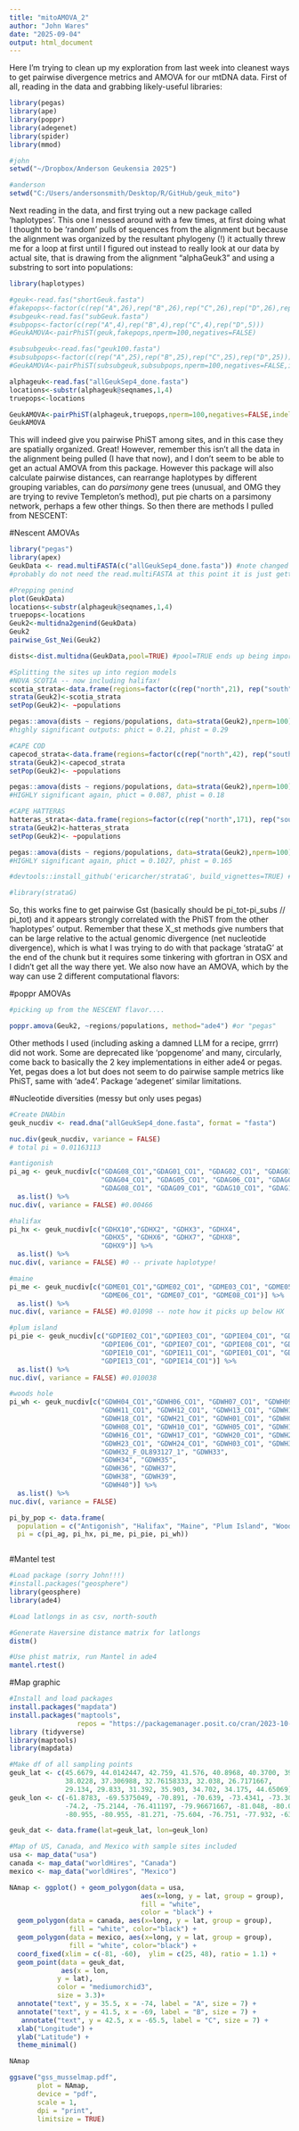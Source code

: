 ```yaml
---
title: "mitoAMOVA_2"
author: "John Wares"
date: "2025-09-04"
output: html_document
---
```


Here I'm trying to clean up my exploration from last week into cleanest ways to get pairwise divergence metrics and AMOVA for our mtDNA data. First of all, reading in the data and grabbing likely-useful libraries:

```r
library(pegas)
library(ape)
library(poppr)
library(adegenet)
library(spider)
library(mmod)

#john
setwd("~/Dropbox/Anderson Geukensia 2025")

#anderson
setwd("C:/Users/andersonsmith/Desktop/R/GitHub/geuk_mito")

```

Next reading in the data, and first trying out a new package called 'haplotypes'. This one I messed around with a few times, at first doing what I thought to be 'random' pulls of sequences from the alignment but because the alignment was organized by the resultant phylogeny (!) it actually threw me for a loop at first until I figured out instead to really look at our data by actual site, that is drawing from the alignment "alphaGeuk3" and using a substring to sort into populations:

```r

library(haplotypes)

#geuk<-read.fas("shortGeuk.fasta")
#fakepops<-factor(c(rep("A",26),rep("B",26),rep("C",26),rep("D",26),rep("E",26),rep("F",26),rep("G",26),rep("H",26),rep("I",26),rep("J",27)))
#subgeuk<-read.fas("subGeuk.fasta")
#subpops<-factor(c(rep("A",4),rep("B",4),rep("C",4),rep("D",5)))
#GeukAMOVA<-pairPhiST(geuk,fakepops,nperm=100,negatives=FALSE)

#subsubgeuk<-read.fas("geuk100.fasta")
#subsubpops<-factor(c(rep("A",25),rep("B",25),rep("C",25),rep("D",25)))
#GeukAMOVA<-pairPhiST(subsubgeuk,subsubpops,nperm=100,negatives=FALSE,indels="missing")

alphageuk<-read.fas("allGeukSep4_done.fasta")
locations<-substr(alphageuk@seqnames,1,4)
truepops<-locations

GeukAMOVA<-pairPhiST(alphageuk,truepops,nperm=100,negatives=FALSE,indels="missing")
GeukAMOVA

```

This will indeed give you pairwise PhiST among sites, and in this case they are spatially organized. Great! However, remember this isn't all the data in the alignment being pulled (I have that now), and I don't seem to be able to get an actual AMOVA from this package. However this package will also calculate pairwise distances, can rearrange haplotypes by different grouping variables, can do *parsimony* gene trees (unusual, and OMG they are trying to revive Templeton's method), put pie charts on a parsimony network, perhaps a few other things. So then there are methods I pulled from NESCENT:

#Nescent AMOVAs
```r

library("pegas")
library(apex)
GeukData <- read.multiFASTA(c("allGeukSep4_done.fasta")) #note changed to the sequences ordered by location now
#probably do not need the read.multiFASTA at this point it is just getting data into genind and doing mostly in POPPR (AMOVA) and pairwise_Gst using (mmod).

#Prepping genind 
plot(GeukData)
locations<-substr(alphageuk@seqnames,1,4)
truepops<-locations
Geuk2<-multidna2genind(GeukData)
Geuk2
pairwise_Gst_Nei(Geuk2)

dists<-dist.multidna(GeukData,pool=TRUE) #pool=TRUE ends up being important so this is a numeric thing

#Splitting the sites up into region models
#NOVA SCOTIA -- now including halifax!
scotia_strata<-data.frame(regions=factor(c(rep("north",21), rep("south",432))), populations=truepops)
strata(Geuk2)<-scotia_strata
setPop(Geuk2)<- ~populations

pegas::amova(dists ~ regions/populations, data=strata(Geuk2),nperm=100)
#highly significant outputs: phict = 0.21, phist = 0.29

#CAPE COD
capecod_strata<-data.frame(regions=factor(c(rep("north",42), rep("south",411))), populations=truepops)
strata(Geuk2)<-capecod_strata
setPop(Geuk2)<- ~populations

pegas::amova(dists ~ regions/populations, data=strata(Geuk2),nperm=100)
#HIGHLY significant again, phict = 0.087, phist = 0.18

#CAPE HATTERAS
hatteras_strata<-data.frame(regions=factor(c(rep("north",171), rep("south",282))), populations=truepops)
strata(Geuk2)<-hatteras_strata
setPop(Geuk2)<- ~populations

pegas::amova(dists ~ regions/populations, data=strata(Geuk2),nperm=100)
#HIGHLY significant again, phict = 0.1027, phist = 0.165

#devtools::install_github('ericarcher/strataG', build_vignettes=TRUE) #argh trying this https://github.com/EricArcher/strataG I did all but step 5 so far and then stymied

#library(strataG)

```

So, this works fine to get pairwise Gst (basically should be pi_tot-pi_subs // pi_tot) and it appears strongly correlated with the PhiST from the other 'haplotypes' output. Remember that these X_st methods give numbers that can be large relative to the actual genomic divergence (net nucleotide divergence), which is what I was trying to do with that package 'strataG' at the end of the chunk but it requires some tinkering with gfortran in OSX and I didn't get all the way there yet. We also now have an AMOVA, which by the way can use 2 different computational flavors:

#poppr AMOVAs
```r
#picking up from the NESCENT flavor....

poppr.amova(Geuk2, ~regions/populations, method="ade4") #or "pegas"

```

Other methods I used (including asking a damned LLM for a recipe, grrrr) did not work. Some are deprecated like 'popgenome' and many, circularly, come back to basically the 2 key implementations in either ade4 or pegas. Yet, pegas does a lot but does not seem to do pairwise sample metrics like PhiST, same with 'ade4'. Package 'adegenet' similar limitations. 

#Nucleotide diversities (messy but only uses pegas)
```r
#Create DNAbin
geuk_nucdiv <- read.dna("allGeukSep4_done.fasta", format = "fasta") 

nuc.div(geuk_nucdiv, variance = FALSE)
# total pi = 0.01163113

#antigonish
pi_ag <- geuk_nucdiv[c("GDAG08_CO1","GDAG01_CO1", "GDAG02_CO1", "GDAG03_CO1",
                       "GDAG04_CO1", "GDAG05_CO1", "GDAG06_CO1", "GDAG07_CO1", 
                       "GDAG08_CO1", "GDAG09_CO1", "GDAG10_CO1", "GDAG11_CO1")] %>% 
  as.list() %>% 
nuc.div(, variance = FALSE) #0.00466

#halifax
pi_hx <- geuk_nucdiv[c("GDHX10","GDHX2", "GDHX3", "GDHX4",
                       "GDHX5", "GDHX6", "GDHX7", "GDHX8", 
                       "GDHX9")] %>% 
  as.list() %>% 
nuc.div(, variance = FALSE) #0 -- private haplotype!

#maine
pi_me <- geuk_nucdiv[c("GDME01_CO1","GDME02_CO1", "GDME03_CO1", "GDME05_CO1",
                       "GDME06_CO1", "GDME07_CO1", "GDME08_CO1")] %>% 
  as.list() %>% 
nuc.div(, variance = FALSE) #0.01098 -- note how it picks up below HX

#plum island
pi_pie <- geuk_nucdiv[c("GDPIE02_CO1","GDPIE03_CO1", "GDPIE04_CO1", "GDPIE05_CO1",
                       "GDPIE06_CO1", "GDPIE07_CO1", "GDPIE08_CO1", "GDPIE09_CO1",
                       "GDPIE10_CO1", "GDPIE11_CO1", "GDPIE01_CO1", "GDPIE12_CO1",
                       "GDPIE13_CO1", "GDPIE14_CO1")] %>% 
  as.list() %>% 
nuc.div(, variance = FALSE) #0.010038

#woods hole
pi_wh <- geuk_nucdiv[c("GDWH04_CO1","GDWH06_CO1", "GDWH07_CO1", "GDWH09_CO1",
                       "GDWH11_CO1", "GDWH12_CO1", "GDWH13_CO1", "GDWH14_CO1",
                       "GDWH18_CO1", "GDWH21_CO1", "GDWH01_CO1", "GDWH02_CO1",
                       "GDWH08_CO1", "GDWH10_CO1", "GDWH05_CO1", "GDWH15_CO1",
                       "GDWH16_CO1", "GDWH17_CO1", "GDWH20_CO1", "GDWH22_CO1",
                       "GDWH23_CO1", "GDWH24_CO1", "GDWH03_CO1", "GDWH31_F_OL893127_1",
                       "GDWH32_F_OL893127_1", "GDWH33",
                       "GDWH34", "GDWH35",
                       "GDWH36", "GDWH37",
                       "GDWH38", "GDWH39",
                       "GDWH40")] %>% 
  as.list() %>% 
nuc.div(, variance = FALSE)

pi_by_pop <- data.frame( 
  population = c("Antigonish", "Halifax", "Maine", "Plum Island", "Woods Hole"),
  pi = c(pi_ag, pi_hx, pi_me, pi_pie, pi_wh)) 



```

#Mantel test
```r
#Load package (sorry John!!!)
#install.packages("geosphere")
library(geosphere)
library(ade4)

#Load latlongs in as csv, north-south

#Generate Haversine distance matrix for latlongs
distm()

#Use phist matrix, run Mantel in ade4
mantel.rtest()

```

#Map graphic
```r
#Install and load packages
install.packages("mapdata")
install.packages("maptools", 
                 repos = "https://packagemanager.posit.co/cran/2023-10-13")
library (tidyverse)
library(maptools)
library(mapdata)

#Make df of all sampling points
geuk_lat <- c(45.6679, 44.0142447, 42.759, 41.576, 40.8968, 40.3700, 39.31141, 
              38.0228, 37.306988, 32.76158333, 32.038, 26.7171667,
              29.134, 29.833, 31.392, 35.903, 34.702, 34.175, 44.65069)
geuk_lon <- c(-61.8783, -69.5375049, -70.891, -70.639, -73.4341, -73.3014, 
              -74.2, -75.2144, -76.411197, -79.96671667, -81.048, -80.078,
              -80.955, -80.955, -81.271, -75.604, -76.751, -77.932, -63.42344)

geuk_dat <- data.frame(lat=geuk_lat, lon=geuk_lon)

#Map of US, Canada, and Mexico with sample sites included
usa <- map_data("usa")
canada <- map_data("worldHires", "Canada")
mexico <- map_data("worldHires", "Mexico")

NAmap <- ggplot() + geom_polygon(data = usa, 
                                 aes(x=long, y = lat, group = group), 
                                 fill = "white", 
                                 color = "black") +
  geom_polygon(data = canada, aes(x=long, y = lat, group = group), 
               fill = "white", color="black") + 
  geom_polygon(data = mexico, aes(x=long, y = lat, group = group), 
               fill = "white", color="black") +
  coord_fixed(xlim = c(-81, -60),  ylim = c(25, 48), ratio = 1.1) +
  geom_point(data = geuk_dat,
             aes(x = lon,
            y = lat), 
            color = "mediumorchid3",
            size = 3.3)+
  annotate("text", y = 35.5, x = -74, label = "A", size = 7) +
  annotate("text", y = 41.5, x = -69, label = "B", size = 7) +
   annotate("text", y = 42.5, x = -65.5, label = "C", size = 7) +
  xlab("Longitude") +
  ylab("Latitude") +
  theme_minimal()

NAmap 

ggsave("gss_musselmap.pdf",
       plot = NAmap,
       device = "pdf",
       scale = 1,
       dpi = "print",
       limitsize = TRUE)
```
